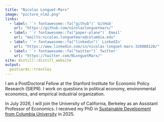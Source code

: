 ```yaml
---
title: "Nicolas Longuet-Marx"
image: "picture_nlm2.png"
links:
  - label: '`r fontawesome::fa("github")` GitHub'
    url: "https://github.com/nicolaslonguetmarx/"
  - label: '`r fontawesome::fa("paper-plane")` Email'
    url: "mailto:nicolas.longuetmarx@columbia.edu"
  - label: '`r fontawesome::fa("linkedin")` LinkedIn'
    url: "https://www.linkedin.com/in/nicolas-longuet-marx-32888812b/"
  - label: '`r fontawesome::fa("twitter")` Twitter'
    url: "https://twitter.com/NLonguetMarx/"
site: distill::distill_website
output:
  postcards::trestles
---
```


I am a PostDoctoral Fellow at the Stanford Institute for Economic Policy Research (SIEPR). I work on questions in political economy, environmental economics, and empirical industrial organization. 

In July 2026, I will join the University of California, Berkeley as an Assistant Professor of Economics. I received my PhD in [Sustainable Development from Columbia University](https://www.sipa.columbia.edu/sipa-education/phd-sustainable-development) in 2025.




